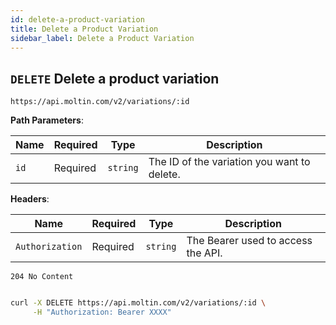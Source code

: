 ```yaml
---
id: delete-a-product-variation
title: Delete a Product Variation
sidebar_label: Delete a Product Variation
---
```



## `DELETE` Delete a product variation

```http
https://api.moltin.com/v2/variations/:id
```

<!--DOCUSAURUS_CODE_TABS-->

<!-- Request -->

**Path Parameters**:

| Name | Required | Type | Description |
| --- | --- | --- | --- |
| `id` | Required | `string` | The ID of the variation you want to delete. |

**Headers**:

| Name | Required | Type | Description |
| --- | --- | --- | --- |
| `Authorization` | Required | `string` | The Bearer used to access the API. |


<!-- Response -->

`204 No Content`

```json

```

<!--END_DOCUSAURUS_CODE_TABS-->

<!--DOCUSAURUS_CODE_TABS-->

<!--cURL-->

```bash
curl -X DELETE https://api.moltin.com/v2/variations/:id \
     -H "Authorization: Bearer XXXX"

```

<!--END_DOCUSAURUS_CODE_TABS-->
